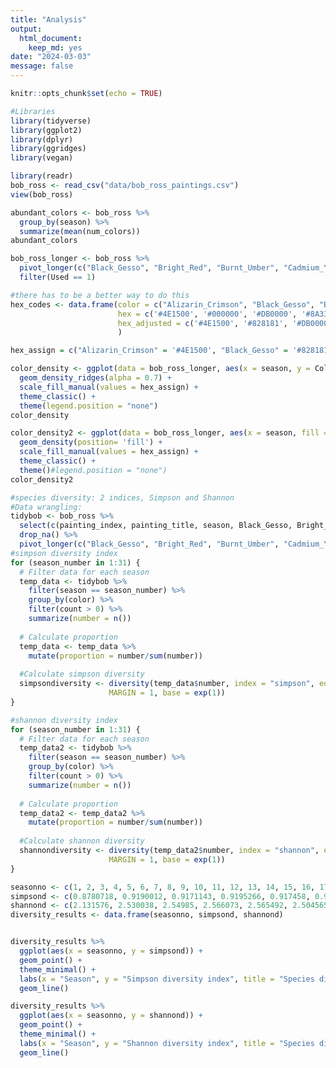 ```yaml
---
title: "Analysis"
output: 
  html_document:
    keep_md: yes
date: "2024-03-03"
message: false
---
```


```r
knitr::opts_chunk$set(echo = TRUE) 
```

```r
#Libraries
library(tidyverse)
library(ggplot2)
library(dplyr)
library(ggridges)
library(vegan)
```



```r
library(readr)
bob_ross <- read_csv("data/bob_ross_paintings.csv")
view(bob_ross)
```

```r
abundant_colors <- bob_ross %>%
  group_by(season) %>%
  summarize(mean(num_colors))
abundant_colors
```

```r
bob_ross_longer <- bob_ross %>%
  pivot_longer(c("Black_Gesso", "Bright_Red", "Burnt_Umber", "Cadmium_Yellow", "Dark_Sienna", "Indian_Red", "Indian_Yellow", "Liquid_Black", "Liquid_Clear", "Midnight_Black", "Phthalo_Blue", "Phthalo_Green", "Prussian_Blue", "Sap_Green", "Titanium_White", "Van_Dyke_Brown", "Yellow_Ochre", "Alizarin_Crimson"), names_to = "Color", values_to = "Used") %>%
  filter(Used == 1) 

#there has to be a better way to do this 
hex_codes <- data.frame(color = c("Alizarin_Crimson", "Black_Gesso", "Bright_Red", "Burnt_Umber", "Cadmium_Yellow", "Dark_Sienna", "Indian_Yellow", "Liquid_Black", "Liquid_Clear", "Midnight_Black", "Phthalo_Blue", "Phthalo_Green", "Prussian_Blue", "Sap_Green", "Titanium_White", "Van_Dyke_Brown", "Yellow_Ochre"), 
                        hex = c('#4E1500', '#000000', '#DB0000', '#8A3324', '#FFEC00', '#5F2E1F', '#FFB800', '#000000', '#FFFFFF', '#000000', '#0C0040', '#102E3C', '#021E44', '#0A3410', '#FFFFFF', '#221B15', '#C79B00'), 
                        hex_adjusted = c('#4E1500', '#828181', '#DB0000', '#8A3324', '#FFEC00', '#5F2E1F', '#FFB800', '#C9C8C8', '#D8F8FD', '#000000', '#3115AD', '#2281AD', '#064AA6', '#187525', '#FFFFFF', '#624428', '#C79B00')
                        )

hex_assign = c("Alizarin_Crimson" = '#4E1500', "Black_Gesso" = '#828181', "Bright_Red" = '#DB0000', "Burnt_Umber" = '#8A3324', "Cadmium_Yellow" = '#FFEC00', "Dark_Sienna" = '#5F2E1F', "Indian_Yellow" = '#FFB800', "Liquid_Black" = '#C9C8C8', "Liquid_Clear" = '#D8F8FD', "Midnight_Black" = '#000000', "Phthalo_Blue" = '#3115AD', "Phthalo_Green" = '#2281AD', "Prussian_Blue" = '#064AA6', "Sap_Green" = '#187525', "Titanium_White" = '#FFFFFF', "Van_Dyke_Brown" = '#624428', "Yellow_Ochre" = '#C79B00')

color_density <- ggplot(data = bob_ross_longer, aes(x = season, y = Color, fill = Color)) +
  geom_density_ridges(alpha = 0.7) +
  scale_fill_manual(values = hex_assign) +
  theme_classic() +
  theme(legend.position = "none")
color_density
```
```r
color_density2 <- ggplot(data = bob_ross_longer, aes(x = season, fill = Color)) +
  geom_density(position= 'fill') +
  scale_fill_manual(values = hex_assign) +
  theme_classic() +
  theme()#legend.position = "none")
color_density2
```

```r
#species diversity: 2 indices, Simpson and Shannon
#Data wrangling:
tidybob <- bob_ross %>%
  select(c(painting_index, painting_title, season, Black_Gesso, Bright_Red, Burnt_Umber, Cadmium_Yellow, Dark_Sienna, Indian_Red, Indian_Yellow, Liquid_Black, Liquid_Clear, Midnight_Black, Phthalo_Blue, Phthalo_Green, Prussian_Blue, Sap_Green, Titanium_White, Van_Dyke_Brown, Yellow_Ochre, Alizarin_Crimson)) %>%
  drop_na() %>%
  pivot_longer(c("Black_Gesso", "Bright_Red", "Burnt_Umber", "Cadmium_Yellow", "Dark_Sienna", "Indian_Red", "Indian_Yellow", "Liquid_Black", "Liquid_Clear", "Midnight_Black", "Phthalo_Blue", "Phthalo_Green", "Prussian_Blue", "Sap_Green", "Titanium_White", "Van_Dyke_Brown", "Yellow_Ochre", "Alizarin_Crimson"), names_to = "color", values_to = "count")
#simpson diversity index
for (season_number in 1:31) {
  # Filter data for each season
  temp_data <- tidybob %>%
    filter(season == season_number) %>%
    group_by(color) %>%
    filter(count > 0) %>%
    summarize(number = n())
  
  # Calculate proportion
  temp_data <- temp_data %>%
    mutate(proportion = number/sum(number))
  
  #Calculate simpson diversity
  simpsondiversity <- diversity(temp_data$number, index = "simpson", equalize.groups = FALSE,
                      MARGIN = 1, base = exp(1))
}

#shannon diversity index
for (season_number in 1:31) {
  # Filter data for each season
  temp_data2 <- tidybob %>%
    filter(season == season_number) %>%
    group_by(color) %>%
    filter(count > 0) %>%
    summarize(number = n())
  
  # Calculate proportion
  temp_data2 <- temp_data2 %>%
    mutate(proportion = number/sum(number))
  
  #Calculate shannon diversity
  shannondiversity <- diversity(temp_data2$number, index = "shannon", equalize.groups = FALSE,
                      MARGIN = 1, base = exp(1))
}

seasonno <- c(1, 2, 3, 4, 5, 6, 7, 8, 9, 10, 11, 12, 13, 14, 15, 16, 17, 18, 19, 20, 21, 22, 23, 24, 25, 26, 27, 28, 29, 30, 31)
simpsond <- c(0.8780718, 0.9190012, 0.9171143, 0.9195266, 0.917458, 0.9154412, 0.9187046, 0.9170342, 0.9180612, 0.9208364, 0.918457, 0.9237076, 0.9206671, 0.9240631, 0.9222083, 0.9203609, 0.9223511, 0.9223934, 0.9235672, 0.9208107, 0.927097, 0.9236437, 0.9233942, 0.9257509, 0.9232818, 0.9262543, 0.9280345, 0.9204545, 0.9241835, 0.9253637, 0.9246181)
shannond <- c(2.131576, 2.530038, 2.54985, 2.566073, 2.565492, 2.504565, 2.549228, 2.535804, 2.562325, 2.578084, 2.550194, 2.627699, 2.572248, 2.612864, 2.595449, 2.566761, 2.602236, 2.612732, 2.620094, 2.584851, 2.653685, 2.622077, 2.61255, 2.647941, 2.611549, 2.642795, 2.689755, 2.591084, 2.623845, 2.633915, 2.647335)
diversity_results <- data.frame(seasonno, simpsond, shannond)


diversity_results %>%
  ggplot(aes(x = seasonno, y = simpsond)) +
  geom_point() +
  theme_minimal() +
  labs(x = "Season", y = "Simpson diversity index", title = "Species diversity of colors in Bob Ross paintings over time") +
  geom_line()

diversity_results %>%
  ggplot(aes(x = seasonno, y = shannond)) +
  geom_point() +
  theme_minimal() +
  labs(x = "Season", y = "Shannon diversity index", title = "Species diversity of colors in Bob Ross paintings over time") +
  geom_line()


```





